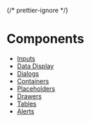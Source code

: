 
{/* prettier-ignore */}
<Meta title="Components" />

# Components

- [Inputs](?path=/docs/components-inputs--docs)
- [Data Display](?path=/docs/components-data-display--docs)
- [Dialogs](?path=/docs/components-dialogs--docs)
- [Containers](?path=/docs/components-containers--docs)
- [Placeholders](?path=/docs/components-placeholders--docs)
- [Drawers](?path=/docs/components-drawers--docs)
- [Tables](?path=/docs/components-tables--docs)
- [Alerts](?path=/docs/components-alerts--docs)
